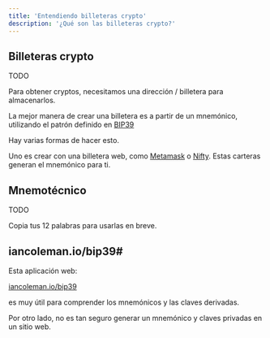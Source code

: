 ---
title: 'Entendiendo billeteras crypto'
description: '¿Qué son las billeteras crypto?'
---

## Billeteras crypto

TODO 

Para obtener cryptos, necesitamos una dirección / billetera para almacenarlos.

La mejor manera de crear una billetera es a partir de un mnemónico, utilizando el patrón definido en
[BIP39](https://github.com/bitcoin/bips/blob/master/bip-0039.mediawiki)

Hay varias formas de hacer esto.

Uno es crear con una billetera web, como [Metamask](https://metamask.io/) o [Nifty](https://www.poa.network/for-users/nifty-wallet). 
Estas carteras generan el mnemónico para ti.

## Mnemotécnico

TODO

Copia tus 12 palabras para usarlas en breve.

## iancoleman.io/bip39#

Esta aplicación web: 

[iancoleman.io/bip39](https://iancoleman.io/bip39/)

es muy útil para comprender los mnemónicos y las claves derivadas.

Por otro lado, no es tan seguro generar un mnemónico y claves privadas en un sitio web.
